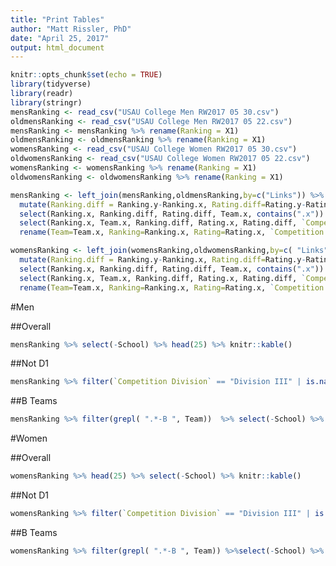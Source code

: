 ---
title: "Print Tables"
author: "Matt Rissler, PhD"
date: "April 25, 2017"
output: html_document
---

```{r setup, include=FALSE}
knitr::opts_chunk$set(echo = TRUE)
library(tidyverse)
library(readr)
library(stringr)
mensRanking <- read_csv("USAU College Men RW2017 05 30.csv")
oldmensRanking <- read_csv("USAU College Men RW2017 05 22.csv")
mensRanking <- mensRanking %>% rename(Ranking = X1)
oldmensRanking <- oldmensRanking %>% rename(Ranking = X1)
womensRanking <- read_csv("USAU College Women RW2017 05 30.csv")
oldwomensRanking <- read_csv("USAU College Women RW2017 05 22.csv")
womensRanking <- womensRanking %>% rename(Ranking = X1)
oldwomensRanking <- oldwomensRanking %>% rename(Ranking = X1)

mensRanking <- left_join(mensRanking,oldmensRanking,by=c("Links")) %>% 
  mutate(Ranking.diff = Ranking.y-Ranking.x, Rating.diff=Rating.y-Rating.x) %>%
  select(Ranking.x, Ranking.diff, Rating.diff, Team.x, contains(".x")) %>%
  select(Ranking.x, Team.x, Ranking.diff, Rating.x, Rating.diff, `Competition Division.x`:Losses.x, School.x) %>% 
  rename(Team=Team.x, Ranking=Ranking.x, Rating=Rating.x, `Competition Division`=`Competition Division.x`, `College Region`=`College Region.x`, `College Conference`=`College Conference.x`, Wins=Wins.x, Losses=Losses.x, School=School.x)

womensRanking <- left_join(womensRanking,oldwomensRanking,by=c( "Links")) %>% 
  mutate(Ranking.diff = Ranking.y-Ranking.x, Rating.diff=Rating.y-Rating.x) %>%
  select(Ranking.x, Ranking.diff, Rating.diff, Team.x, contains(".x")) %>%
  select(Ranking.x, Team.x, Ranking.diff, Rating.x, Rating.diff, `Competition Division.x`:Losses.x, School.x) %>% 
  rename(Team=Team.x, Ranking=Ranking.x, Rating=Rating.x, `Competition Division`=`Competition Division.x`, `College Region`=`College Region.x`, `College Conference`=`College Conference.x`, Wins=Wins.x, Losses=Losses.x, School=School.x) 
```

#Men

##Overall

```{r MenOverall, echo=FALSE, results="asis"}
mensRanking %>% select(-School) %>% head(25) %>% knitr::kable()

```

##Not D1
```{r MenD3, results='asis', echo=FALSE}
mensRanking %>% filter(`Competition Division` == "Division III" | is.na(`Competition Division`) ) %>%  select(-School) %>% head(25) %>% knitr::kable()
```


##B Teams

```{r MenB, results='asis', echo=FALSE}
mensRanking %>% filter(grepl( ".*-B ", Team))  %>% select(-School) %>% head(25) %>% knitr::kable()
```

#Women

##Overall

```{r WomenOverall, echo=FALSE, results="asis"}
womensRanking %>% head(25) %>% select(-School) %>% knitr::kable()

```

##Not D1
```{r WomenD3, results='asis', echo=FALSE}
womensRanking %>% filter(`Competition Division` == "Division III" | is.na(`Competition Division`) ) %>% select(-School) %>%  head(25) %>% knitr::kable()
```


##B Teams

```{r WomenB, results='asis', echo=FALSE}
womensRanking %>% filter(grepl( ".*-B ", Team)) %>%select(-School) %>%   head(25) %>% knitr::kable()
```
